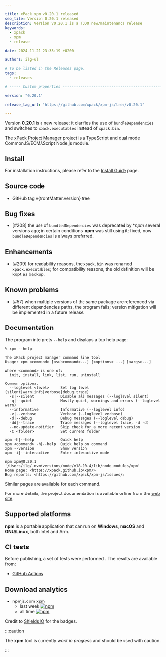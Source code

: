 ```yaml
---

title: xPack xpm v0.20.1 released
seo_tile: Version 0.20.1 released
description: Version v0.20.1 is a TODO new/maintenance release
keywords:
  - xpack
  - xpm
  - release

date: 2024-11-21 23:35:19 +0200

authors: ilg-ul

# To be listed in the Releases page.
tags:
  - releases

# ----- Custom properties -----------------------------------------------------

version: "0.20.1"

release_tag_url: "https://github.com/xpack/xpm-js/tree/v0.20.1"

---
```




Version **0.20.1** is a new release; it clarifies the use of `bundleDependencies` and switches to `xpack.executables` instead of `xpack.bin`.

<!-- truncate -->

<PageMetadata title={frontMatter.seo_title} />

The [xPack Project Manager](https://xpack.github.io/xpm-js/)
project is a TypeScript and dual mode CommonJS/ECMAScript Node.js module.

<Prerequisites nodeVersion="18"/>

## Install

For installation instructions, please refer to the
[Install Guide](/docs/install/)
page.

## Source code

- <Link to={frontMatter.release_tag_url}>GitHub tag v{frontMatter.version} tree</Link>

## Bug fixes

- [#208] the use of `bundledDependencies` was deprecated by **npm* several
versions ago; in certain conditions, **xpm** was still using it; fixed,
now `bundleDependencies` is always preferred.

## Enhancements

- [#209] for readability reasons, the `xpack.bin` was renamed
`xpack.executables`; for compatibility reasons, the old definition
will be kept as backup.

## Known problems

- [#57] when multiple versions of the same package are referenced
  via different dependencies paths, the program fails; version
  mitigation will be implemented in a future release.

## Documentation

The program interprets `--help` and displays a top help page:

```console
% xpm --help

The xPack project manager command line tool
Usage: xpm <command> [<subcommand>...] [<options> ...] [<args>...]

where <command> is one of:
  init, install, link, list, run, uninstall

Common options:
  --loglevel <level>     Set log level (silent|warn|info|verbose|debug|trace)
  -s|--silent            Disable all messages (--loglevel silent)
  -q|--quiet             Mostly quiet, warnings and errors (--loglevel warn)
  --informative          Informative (--loglevel info)
  -v|--verbose           Verbose (--loglevel verbose)
  -d|--debug             Debug messages (--loglevel debug)
  -dd|--trace            Trace messages (--loglevel trace, -d -d)
  --no-update-notifier   Skip check for a more recent version
  -C <folder>            Set current folder

xpm -h|--help            Quick help
xpm <command> -h|--help  Quick help on command
xpm --version            Show version
xpm -i|--interactive     Enter interactive mode

npm xpm@0.20.1 '/Users/ilg/.nvm/versions/node/v18.20.4/lib/node_modules/xpm'
Home page: <https://xpack.github.io/xpm/>
Bug reports: <https://github.com/xpack/xpm-js/issues/>
```

Similar pages are available for each command.

For more details, the project documentation is available online from the
[web site](/).

## Supported platforms

**npm** is a portable application that can run on
**Windows**, **macOS** and **GNU/Linux**, both Intel and Arm.

## CI tests

Before publishing, a set of tests were performed .
The results are available from:

- [GitHub Actions](https://github.com/xpack/xpm-js/actions)

## Download analytics

- npmjs.com [xpm](https://www.npmjs.com/package/xpm)
  - last week [![npm](https://img.shields.io/npm/dw/xpm.svg)](https://www.npmjs.com/package/xpm/)
  - all time [![npm](https://img.shields.io/npm/dt/xpm.svg)](https://www.npmjs.com/package/xpm/)

Credit to [Shields IO](https://shields.io) for the badges.

:::caution

The **xpm** tool is currently _work in progress_ and should be used with caution.

:::
